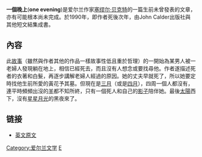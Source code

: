 '''一個晚上'''('''one evening''')是爱尔兰作家[[塞缪尔·贝克特|塞缪尔·贝克特]]的一篇生前未曾發表的文章，亦有可能根本尚未完成。於1990年，即作者死後次年，由John Calder出版社與其他短文結集成書。

== 內容 ==
此[[故事|故事]]（雖然與作者其他的作品一樣故事性低且重於哲理）的一開始為某男人被一老婦人發現躺在地上，相信已經死去，而且沒有人想念或要找尋他。作者遂描述死者的衣著和白髮，再逐步講解老婦人經過的原因。她的丈夫早就死了，所以她要定時找他生前所愛的黃花予其墓。但現在是[[三月|三月]]（或是[[四月|四月]]），四周一個人都沒有，連平時頻頻出沒的[[羊|羊]]都不知所終，只有一個死人和自己的[[影子|影子]]陪伴她。最後[[太陽|太陽]]西下，沒有[[星星|星星]][[月光|月光]]的黑夜來了。

== 链接 ==
*[http://www.english.fsu.edu/jobs/num06/Num6Beckett.htm 英文原文] {{Wayback|url=http://www.english.fsu.edu/jobs/num06/Num6Beckett.htm |date=20170703114521 }}

[[Category:爱尔兰文学|Category:爱尔兰文学]]
[[Category:塞缪尔·贝克特|E]]